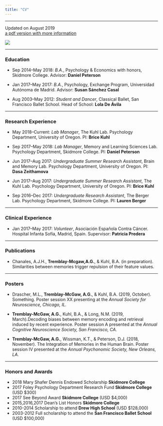 ```yaml
---
title: "CV"
---
```


***

Updated on August 2019 \
[a pdf version with more information](pdfs/ATM_CV.pdf)

![](pdfs/ATM_CV.JPEG)

***

### Education

 - Sep 2014–May 2018: _B.A._, Psychology & Economics with honors, Skidmore College. Advisor: __Daniel Peterson__ 
 
 - Jan 2017–May 2017: _B.A._, Psychology, Exchange Program, Universidad Autónoma de Madrid. Advisor: __Susan Sánchez Casal__ 
 
 - Aug 2003–May 2012: _Student and Dancer_, Classical Ballet, San Francisco Ballet School. Head of School: __Lola De Ávila__ 

***

### Research Experience

 - May 2018–Current: _Lab Manager_, The Kuhl Lab. Psychology Department, University of Oregon. PI: __Brice Kuhl__

 - Sep 2017–May 2018: _Lab Manager_, Memory and Learning Sciences Lab. Psychology Department, Skidmore College. PI: __Daniel Peterson__

 - Jun 2017–Aug 2017: _Undergraduate Summer Research Assistant_, Brain and Memory Lab. Psychology Department, University of Oregon. PI: __Dasa Zeithamova__
 
 - Jun 2017–Aug 2017: _Undergraduate Summer Research Assistant_, The Kuhl Lab. Psychology Department, University of Oregon. PI: __Brice Kuhl__
 
 - Sep 2016–Dec 2017: _Undergraduate Research Assistant_, The Berger Lab. Psychology Department, Skidmore College. PI: __Lauren Berger__
 
***
 
### Clinical Experience

 - Jan 2017–May 2017: _Volunteer_, Asociación Española Contra Cáncer. Hospital Infanta Sofía, Madrid, Spain. Supervisor: __Patricia Predera__
 
***

### Publications

 - Chanales, A.J.H., __Tremblay-Mcgaw,A.G.__, & Kuhl, B.A. (in preparation). Similarities between memories trigger repulsion of their feature values.

***

### Posters

 - Drascher, M.L., __Tremblay-McGaw, A.G.__, & Kuhl, B.A. (2019, October). Something. Poster session
XX presenting at the _Annual Society for Neuroscience, Chicago, IL._

 - __Tremblay-McGaw, A.G.__, Kuhl, B.A., & Long, N.M. (2019, March).Decoding biases between memory
encoding and retrieval induced by recent experience. Poster session A presented at the _Annual Cognitive
Neuroscience Society, San Francisco, CA._

 - __Tremblay-McGaw, A.G.__, Wissman, K.T., & Peterson, D.J. (2018, November). The Integration of
Memories in the Human Brain. Poster session IV presented at the _Annual Psychonomic Society,
New Orleans, LA._

***

### Honors and Awards

 - 2018             Mary Shafer Dennis Endowed Scholarship __Skidmore College__
 - 2017             Foley Psychology Department Research Fund __Skidmore College__ (USD $300)
 - 2017             See Beyond Award __Skidmore College__ (USD $4,000)
 - 2015,2016,2017   Dean’s List Honors __Skidmore College__
 - 2010-2014        Scholarship to attend __Drew High School__ (USD $128,000)
 - 2003-2012        Full scholarship to attend the __San Francisco Ballet School__ (USD $100,000)
